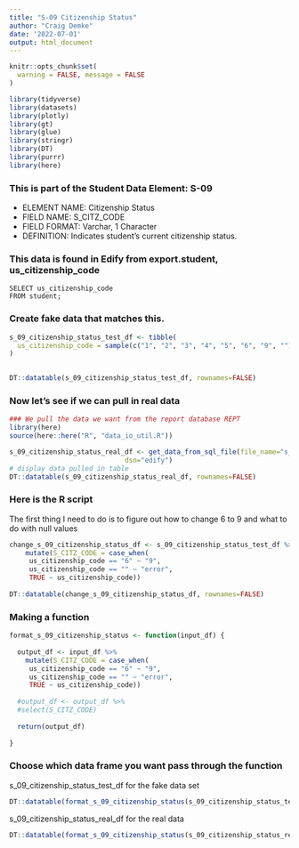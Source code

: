 ```yaml
---
title: "S-09 Citizenship Status"
author: "Craig Demke"
date: '2022-07-01'
output: html_document
---
```


```r
knitr::opts_chunk$set(
  warning = FALSE, message = FALSE
)
```

```r
library(tidyverse)
library(datasets)
library(plotly)
library(gt)
library(glue)
library(stringr)
library(DT)
library(purrr)
library(here)
```
### This is part of the Student Data Element: S-09 
* ELEMENT NAME: Citizenship Status 
* FIELD NAME: S_CITZ_CODE 
* FIELD FORMAT: Varchar, 1 Character 
* DEFINITION: Indicates student's current citizenship status. 

### This data is found in Edify from export.student, us_citizenship_code
```{}
SELECT us_citizenship_code
FROM student;
```


### Create fake data that matches this.

```r
s_09_citizenship_status_test_df <- tibble(
  us_citizenship_code = sample(c("1", "2", "3", "4", "5", "6", "9", ""),23, replace = TRUE)
)
   

DT::datatable(s_09_citizenship_status_test_df, rownames=FALSE)
```

### Now let's see if we can pull in real data

```r
### We pull the data we want from the report database REPT 
library(here)
source(here::here("R", "data_io_util.R"))

s_09_citizenship_status_real_df <- get_data_from_sql_file(file_name="s_09.sql",
                             dsn="edify")
# display data pulled in table
DT::datatable(s_09_citizenship_status_real_df, rownames=FALSE)
```


### Here is the R script

The first thing I need to do is to figure out how to change 6 to 9 and what to do with null values

```r

change_s_09_citizenship_status_df <- s_09_citizenship_status_test_df %>%
    mutate(S_CITZ_CODE = case_when(
     us_citizenship_code == "6" ~ "9",
     us_citizenship_code == "" ~ "error",
     TRUE ~ us_citizenship_code))
     
DT::datatable(change_s_09_citizenship_status_df, rownames=FALSE)

```

### Making a function

```r

format_s_09_citizenship_status <- function(input_df) {
  
  output_df <- input_df %>%  
    mutate(S_CITZ_CODE = case_when(
     us_citizenship_code == "6" ~ "9",
     us_citizenship_code == "" ~ "error",
     TRUE ~ us_citizenship_code))
  
  #output_df <- output_df %>% 
  #select(S_CITZ_CODE)
  
  return(output_df)
  
}
```
### Choose which data frame you want pass through the function 

s_09_citizenship_status_test_df for the fake data set
```r
DT::datatable(format_s_09_citizenship_status(s_09_citizenship_status_test_df), rownames=FALSE)
```

s_09_citizenship_status_real_df for the real data
```r
DT::datatable(format_s_09_citizenship_status(s_09_citizenship_status_real_df), rownames=FALSE)
```

